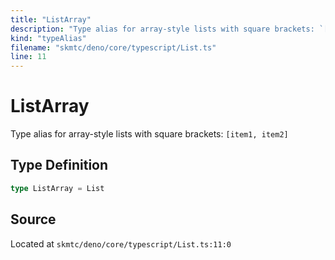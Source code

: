 ```yaml
---
title: "ListArray"
description: "Type alias for array-style lists with square brackets: `[item1, item2]`"
kind: "typeAlias"
filename: "skmtc/deno/core/typescript/List.ts"
line: 11
---
```


# ListArray

Type alias for array-style lists with square brackets: `[item1, item2]`

## Type Definition

```typescript
type ListArray = List
```

## Source

Located at `skmtc/deno/core/typescript/List.ts:11:0`
